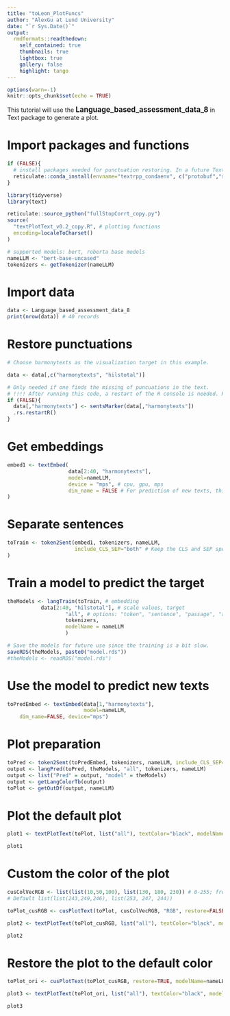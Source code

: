```yaml
---
title: "toLeon_PlotFuncs"
author: "AlexGu at Lund University"
date: "`r Sys.Date()`"
output:
  rmdformats::readthedown:
    self_contained: true
    thumbnails: true
    lightbox: true
    gallery: false
    highlight: tango
---
```


```r
options(warn=-1)
knitr::opts_chunk$set(echo = TRUE)

```

This tutorial will use the <b><big>Language_based_assessment_data_8</big></b> in Text package to generate a plot.

# Import packages and functions

```r

if (FALSE){
  # install packages needed for punctuation restoring. In a future Text version, this is not necessary.
  reticulate::conda_install(envname="textrpp_condaenv", c("protobuf","sentencepiece"), forge=FALSE, pip=TRUE)
}

library(tidyverse)
library(text)

reticulate::source_python("fullStopCorrt_copy.py")
source(
  "textPlotText_v0.2_copy.R", # plotting functions
  encoding=localeToCharset()
)

# supported models: bert, roberta base models
nameLLM <- "bert-base-uncased"
tokenizers <- getTokenizer(nameLLM)
```

# Import data

```r
data <- Language_based_assessment_data_8
print(nrow(data)) # 40 records
```
# Restore punctuations 

```r
# Choose harmonytexts as the visualization target in this example.

data <- data[,c("harmonytexts", "hilstotal")]

# Only needed if one finds the missing of puncuations in the text. 
# !!!! After running this code, a restart of the R console is needed. Plan to fix in the future.
if (FALSE){
  data[,"harmonytexts"] <- sentsMarker(data[,"harmonytexts"])
  .rs.restartR()
}

```

# Get embeddings

```r
embed1 <- textEmbed(
                    data[2:40, "harmonytexts"],
                    model=nameLLM,
                    device = "mps", # cpu, gpu, mps
                    dim_name = FALSE # For prediction of new texts, this param must be FALSE
)
```
# Separate sentences

```r

toTrain <- token2Sent(embed1, tokenizers, nameLLM,
                      include_CLS_SEP="both" # Keep the CLS and SEP special token as well.
)
```


# Train a model to predict the target

```r

theModels <- langTrain(toTrain, # embedding
           data[2:40, "hilstotal"], # scale values, target
                   "all", # options: "token", "sentence", "passage", "all", # "all" include all the previous models
                   tokenizers,
                   modelName = nameLLM
                   )
```

```r
# Save the models for future use since the training is a bit slow.
saveRDS(theModels, paste0("model.rds"))
#theModels <- readRDS("model.rds")
```

# Use the model to predict new texts

```r
toPredEmbed <- textEmbed(data[1,"harmonytexts"],
                         model=nameLLM,
    dim_name=FALSE, device="mps")
```


# Plot preparation

```r
toPred <- token2Sent(toPredEmbed, tokenizers, nameLLM, include_CLS_SEP="both")
output <- langPred(toPred, theModels, "all", tokenizers, nameLLM)
output <- list("Pred" = output, "model" = theModels)
output <- getLangColorTb(output)
toPlot <- getOutDf(output, nameLLM)

```

# Plot the default plot

```r

plot1 <- textPlotText(toPlot, list("all"), textColor="black", modelName=nameLLM)

plot1

```

# Custom the color of the plot

```r
cusColVecRGB <- list(list(10,50,100), list(130, 180, 230)) # 0-255; from lower to higher
# Default list(list(243,249,246), list(253, 247, 244)) 

toPlot_cusRGB <- cusPlotText(toPlot, cusColVecRGB, "RGB", restore=FALSE, nameLLM)

plot2 <- textPlotText(toPlot_cusRGB, list("all"), textColor="black", modelName=nameLLM)

plot2
```

# Restore the plot to the default color

```r
toPlot_ori <- cusPlotText(toPlot_cusRGB, restore=TRUE, modelName=nameLLM)

plot3 <- textPlotText(toPlot_ori, list("all"), textColor="black", modelName=nameLLM)

plot3

```


